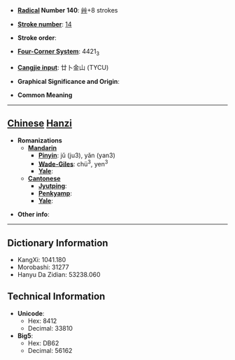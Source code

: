 * '''[[Wiktionary:Chinese radical index| Radical]] Number 140''': [[Wiktionary:Chinese radical index 艸|艸]]+8 strokes

* '''[[Wiktionary:Chinese total strokes index|Stroke number]]''': [[Wiktionary:Chinese total strokes index 14|14]]

* '''Stroke order''': 

* '''[[Wiktionary:Chinese four corner index|Four-Corner System]]''': 4421<sub>3</sub>

* '''[[Wiktionary:Chinese Cangjie index|Cangjie input]]''': 廿卜金山 (TYCU)

* '''Graphical Significance and Origin''': 

* '''Common Meaning'''

----

== [[Chinese]] [[Hanzi]] ==

* '''Romanizations'''
** '''[[Mandarin]]'''
*** '''[[Pinyin]]''': jǔ (ju3), yǎn (yan3)
*** '''[[Wade-Giles]]''': chü<sup>3</sup>, yen<sup>3</sup>
*** '''[[Yale]]''': 
** '''[[Cantonese]]'''
*** '''[[Jyutping]]''':
*** '''[[Penkyamp]]''': 
*** '''[[Yale]]''': 

* '''Other info''': 

----

== Dictionary Information ==

* KangXi: 1041.180
* Morobashi: 31277
* Hanyu Da Zidian: 53238.060

== Technical Information ==

* '''Unicode''':
** Hex: 8412
** Decimal: 33810
* '''Big5''':
** Hex: DB62
** Decimal: 56162